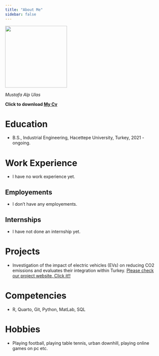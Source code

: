 ```yaml
---
title: "About Me"
sidebar: false 
---
```


![](docs/ben_foto_siyah_beyaz.jpg){fig-align="center" width="200"}

*Mustafa Alp Ulas*

**Click to download [My Cv](docs/CV_updated.pdf)**

# Education

-   B.S., Industrial Engineering, Hacettepe University, Turkey, 2021 - ongoing.

# Work Experience

-   I have no work experience yet.

## Employements

-   I don't have any employements.

## Internships

-   I have not done an internship yet.

# Projects

-   Investigation of the impact of electric vehicles (EVs) on reducing CO2 emissions and evaluates their integration within Turkey. [Please check our project website, Click it!!](https://emu-hacettepe-analytics.github.io/emu430-fall2024-team-nrg/)

# Competencies

-   R, Quarto, Git, Python, MatLab, SQL

# Hobbies

-   Playing football, playing table tennis, urban downhill, playing online games on pc etc.
